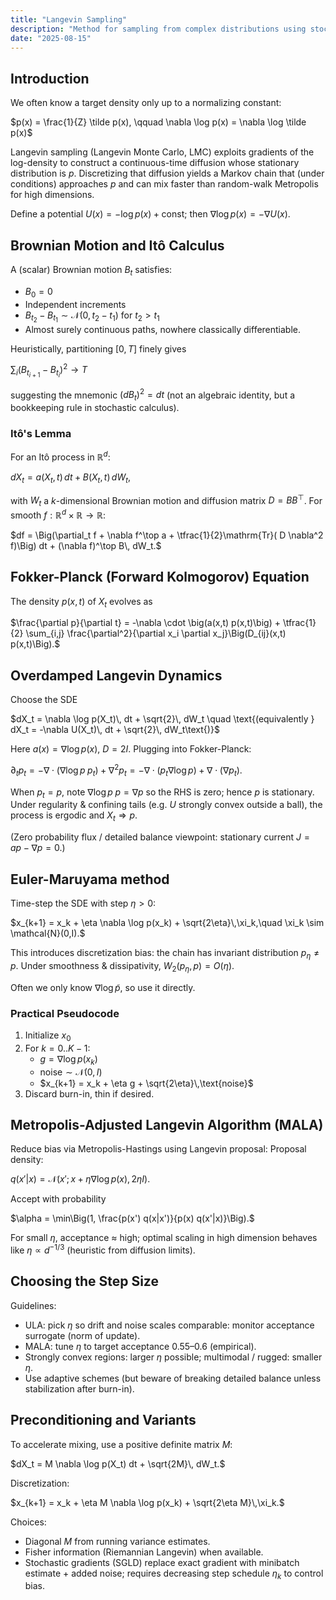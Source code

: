 ```yaml
---
title: "Langevin Sampling"
description: "Method for sampling from complex distributions using stochastic differential equations."
date: "2025-08-15"
---
```


## Introduction

We often know a target density only up to a normalizing constant:

$p(x) = \frac{1}{Z} \tilde p(x), \qquad \nabla \log p(x) = \nabla \log \tilde p(x)$

Langevin sampling (Langevin Monte Carlo, LMC) exploits gradients of the log-density to construct a continuous-time diffusion whose stationary distribution is $p$. Discretizing that diffusion yields a Markov chain that (under conditions) approaches $p$ and can mix faster than random-walk Metropolis for high dimensions.

Define a potential $U(x) = -\log p(x) + \mathrm{const}$; then $\nabla \log p(x) = -\nabla U(x)$.

## Brownian Motion and Itô Calculus

A (scalar) Brownian motion $B_t$ satisfies:

- $B_0 = 0$
- Independent increments
- $B_{t_2} - B_{t_1} \sim \mathcal{N}(0, t_2 - t_1)$ for $t_2 > t_1$
- Almost surely continuous paths, nowhere classically differentiable.

Heuristically, partitioning $[0,T]$ finely gives

$\sum_i (B_{t_{i+1}} - B_{t_i})^2 \to T$

suggesting the mnemonic $(dB_t)^2 = dt$ (not an algebraic identity, but a bookkeeping rule in stochastic calculus).

### Itô's Lemma

For an Itô process in $\mathbb{R}^d$:

$dX_t = a(X_t,t)\,dt + B(X_t,t)\, dW_t,$

with $W_t$ a $k$-dimensional Brownian motion and diffusion matrix $D = B B^\top$.
For smooth $f:\mathbb{R}^d \times \mathbb{R} \to \mathbb{R}$:

$df = \Big(\partial_t f + \nabla f^\top a + \tfrac{1}{2}\mathrm{Tr}( D \nabla^2 f)\Big) dt + (\nabla f)^\top B\, dW_t.$

## Fokker-Planck (Forward Kolmogorov) Equation

The density $p(x,t)$ of $X_t$ evolves as

$\frac{\partial p}{\partial t}
= -\nabla \cdot \big(a(x,t) p(x,t)\big) + \tfrac{1}{2} \sum_{i,j} \frac{\partial^2}{\partial x_i \partial x_j}\Big(D_{ij}(x,t) p(x,t)\Big).$

## Overdamped Langevin Dynamics

Choose the SDE

$dX_t = \nabla \log p(X_t)\, dt + \sqrt{2}\, dW_t
\quad \text{(equivalently } dX_t = -\nabla U(X_t)\, dt + \sqrt{2}\, dW_t\text{)}$

Here $a(x) = \nabla \log p(x)$, $D = 2 I$. Plugging into Fokker-Planck:

$\partial_t p_t = -\nabla \cdot (\nabla \log p \; p_t) + \nabla^2 p_t
= -\nabla \cdot (p_t \nabla \log p) + \nabla \cdot (\nabla p_t).$

When $p_t = p$, note $\nabla \log p \; p = \nabla p$ so the RHS is zero; hence $p$ is stationary. Under regularity & confining tails (e.g. $U$ strongly convex outside a ball), the process is ergodic and $X_t \Rightarrow p$.

(Zero probability flux / detailed balance viewpoint: stationary current $J = a p - \nabla p = 0$.)

## Euler-Maruyama method

Time-step the SDE with step $\eta > 0$:

$x_{k+1} = x_k + \eta \nabla \log p(x_k) + \sqrt{2\eta}\,\xi_k,\quad \xi_k \sim \mathcal{N}(0,I).$

This introduces discretization bias: the chain has invariant distribution $p_\eta \neq p$. Under smoothness & dissipativity, $W_2(p_\eta, p) = O(\eta)$.

Often we only know $\nabla \log \tilde p$, so use it directly.

### Practical Pseudocode

1. Initialize $x_0$
2. For $k = 0..K-1$:
   - $g = \nabla \log p(x_k)$
   - $\text{noise} \sim \mathcal{N}(0,I)$
   - $x_{k+1} = x_k + \eta g + \sqrt{2\eta}\,\text{noise}$
3. Discard burn-in, thin if desired.

## Metropolis-Adjusted Langevin Algorithm (MALA)

Reduce bias via Metropolis-Hastings using Langevin proposal:
Proposal density:

$q(x'|x) = \mathcal{N}\Big(x'; x + \eta \nabla \log p(x), 2\eta I\Big).$

Accept with probability

$\alpha = \min\Big(1, \frac{p(x') q(x|x')}{p(x) q(x'|x)}\Big).$

For small $\eta$, acceptance ≈ high; optimal scaling in high dimension behaves like $\eta \propto d^{-1/3}$ (heuristic from diffusion limits).

## Choosing the Step Size

Guidelines:

- ULA: pick $\eta$ so drift and noise scales comparable: monitor acceptance surrogate (norm of update).
- MALA: tune $\eta$ to target acceptance 0.55–0.6 (empirical).
- Strongly convex regions: larger $\eta$ possible; multimodal / rugged: smaller $\eta$.
- Use adaptive schemes (but beware of breaking detailed balance unless stabilization after burn-in).

## Preconditioning and Variants

To accelerate mixing, use a positive definite matrix $M$:

$dX_t = M \nabla \log p(X_t) dt + \sqrt{2M}\, dW_t.$

Discretization:

$x_{k+1} = x_k + \eta M \nabla \log p(x_k) + \sqrt{2\eta M}\,\xi_k.$

Choices:

- Diagonal $M$ from running variance estimates.
- Fisher information (Riemannian Langevin) when available.
- Stochastic gradients (SGLD) replace exact gradient with minibatch estimate + added noise; requires decreasing step schedule $\eta_k$ to control bias.
